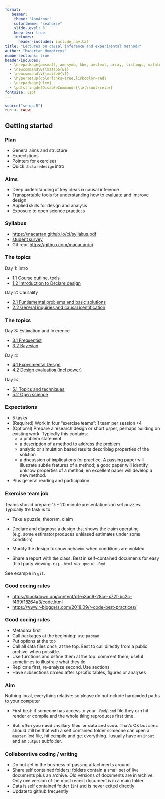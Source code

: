 ```yaml
---
format: 
   beamer:
    theme: "AnnArbor"
    colortheme: "seahorse"
    slide-level: 3
    keep-tex: true
    includes:
      header-includes: include_nav.txt
title: "Lectures on causal inference and experimental methods"
author: "Macartan Humphreys"
numbersections: true
header-includes:
  - \usepackage{amsmath, amssymb, bbm, amstext, array, listings, mathtools, caption, color, graphics, ulem, caption, changepage, atbegshi, soul}
  - \newcommand\E{\mathbb{E}}
  - \newcommand\V{\mathbb{V}}
  - \hypersetup{colorlinks=true,linkcolor=red}
  - \usepackage{ulem}
  - \pdfstringdefDisableCommands{\let\sout\relax}
fontsize: 11pt  
---
```



```r
source("setup.R")
run <- FALSE
```

## Getting started {#secoutline}

### Plan

* General aims and structure
* Expectations
* Pointers for exercises
* Quick `declaredesign` intro

### Aims

* Deep understanding of key ideas in causal inference 
* Transportable tools for understanding how to evaluate and improve design
* Applied skills for design and analysis
* Exposure to open science practices


### Syllabus 


* [https://macartan.github.io/ci/syllabus.pdf](https://macartan.github.io/ci/syllabus.pdf)
* [student survey](https://cloud.wzb.eu/apps/forms/s/8QmokT5GeQfkmkrBHDzrzN4j)
* Git repo [https://github.com/macartan/ci](https://github.com/macartan/ci)

### The topics

Day 1: Intro

* [1.1	Course outline, tools](#secoutline)
* [1.2	Introduction to Declare design](#secdd)

Day 2: Causality

* [2.1	Fundamental problems and basic solutions](#seccausality)
* [2.2	General inquiries and causal identification](#secestimands) 


### The topics


Day 3: Estimation and Inference

* [3.1	Frequentist](#secfisher)
* [3.2	Bayesian](#secbayes)

Day 4:

* [4.1	Experimental Design](#secdesign)
* [4.2	Design evaluation (incl power)](#secdiagnosis)

Day 5: 

* [5.1	Topics and techniques](#citopics)
* [5.2	Open science](#openscience)




### Expectations {.smaller}

* 5 tasks
* (Required) Work in four "exercise teams": 1 team per session $\times 4$
* (Optional) Prepare a research design or short paper, perhaps building on existing work. Typically this contains: 
  - a problem statement
  - a description of a method to address the problem
  - analytic or simulation based results describing properties of the solution
  - a discussion of implications for practice. 
A passing paper will illustrate subtle features of a method; a good paper will identify unknow properties of a method; en excellent paper will develop a new method. 

* Plus general reading and participation. 


### Exercise team job {.smaller}

Teams should prepare 15 - 20 minute presentations on set puzzles. Typically the task is to:

* Take a puzzle, theorem, claim
* Declare and diagnose a design that shows the claim operating (e.g. some estimator produces unbiased estimates under some condition)
* Modify the design to show behavior when conditions are violated 

* Share a report with the class. Best in self-contained documents for easy third party viewing. e.g. `.html` via `.qmd` or `.Rmd`

See example in `git`.

### Good coding rules 

* [https://bookdown.org/content/d1e53ac9-28ce-472f-bc2c-f499f18264a3/code.html](https://bookdown.org/content/d1e53ac9-28ce-472f-bc2c-f499f18264a3/code.html)
* [https://www.r-bloggers.com/2018/09/r-code-best-practices/](https://www.r-bloggers.com/2018/09/r-code-best-practices/)

### Good coding rules 

* Metadata first
* Call packages at the beginning: use `pacman` 
* Put options at the top
* Call all data files once, at the top. Best to call directly from a public archive, when possible.  
* Use functions and define them at the top: comment them; useful sometimes to illustrate what they do
* Replicate first, re-analyze second. Use sections.
* Have subsections named after specific tables, figures or analyses


### Aim

Nothing local, everything relative: so please do not include hardcoded paths to your computer

* First best: if someone has access to your `.Rmd`/`.qmd` file they can hit render or compile and the whole thing reproduces first time.

*  But: often you need ancillary files for data and code. That's OK but aims should still be that with a self contained folder someone can open a `master.Rmd` file, hit compile and get everything. I usually have an `input` and an `output` subfolder.


### Collaborative coding / writing

* Do not get in the business of passing attachments around
* Share self contained folders; folders contain a small set of live documents plus an archive. Old versions of documents are in archive. Only one version of the most recent document is in a main folder.
* Data is self contained folder (`in`) and is never edited directly
* Update to github frequently


